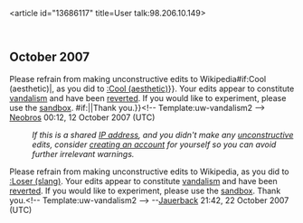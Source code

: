 <article id="13686117" title=User talk:98.206.10.149>
	<talkpage id="13686117" title="User talk:98.206.10.149">

== October 2007 ==
{{{icon|[[Image:Information.svg|25px]] }}}Please refrain from making unconstructive edits to Wikipedia{{{{{subst|}}}#if:Cool (aesthetic)|, as you did to [[:Cool (aesthetic)]]}}. Your edits appear to constitute [[Wikipedia:Vandalism|vandalism]] and have been [[Help:Reverting|reverted]]. If you would like to experiment, please use the [[Wikipedia:Sandbox|sandbox]]. {{{{{subst|}}}#if:{{{2|}}}|{{{2}}}|Thank you.}}&lt;!-- Template:uw-vandalism2 --&gt; [[User:Neobros|Neobros]] 00:12, 12 October 2007 (UTC)
:''If this is a shared [[IP address]], and you didn't make any [[Wikipedia:vandalism|unconstructive]] edits, consider [[Wikipedia:Why create an account?|creating an account]] for yourself so you can avoid further irrelevant warnings.''

{{{icon|[[Image:Information.svg|25px]] }}}Please refrain from making unconstructive edits to Wikipedia, as you did to [[:Loser (slang)]]. Your edits appear to constitute [[Wikipedia:Vandalism|vandalism]] and have been [[Help:Reverting|reverted]]. If you would like to experiment, please use the [[Wikipedia:Sandbox|sandbox]]. Thank you.&lt;!-- Template:uw-vandalism2 --&gt; --[[User:Jauerback|Jauerback]] 21:42, 22 October 2007 (UTC)
	</talkpage>
</article>